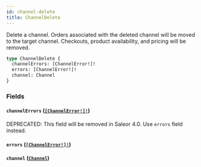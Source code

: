 ```yaml
---
id: channel-delete
title: ChannelDelete
---
```


Delete a channel. Orders associated with the deleted channel will be moved to the target channel. Checkouts, product availability, and pricing will be removed.

```graphql
type ChannelDelete {
  channelErrors: [ChannelError!]!
  errors: [ChannelError!]!
  channel: Channel
}
```

### Fields

#### `channelErrors` ([`[ChannelError!]!`](../../../developer/api-reference/objects/channel-error))

<span class="badge badge--warning">DEPRECATED: This field will be removed in Saleor 4.0. Use `errors` field instead.</span>

#### `errors` ([`[ChannelError!]!`](../../../developer/api-reference/objects/channel-error))

#### `channel` ([`Channel`](../../../developer/api-reference/objects/channel))
